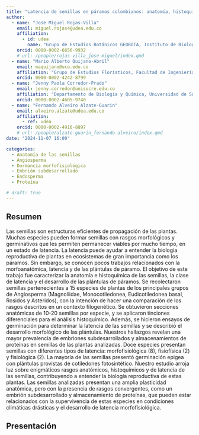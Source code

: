 ```yaml
---
title: "Latencia de semillas en páramos colombianos: anatomía, histoquímica y desarrollo de plántulas"
author:
  - name: "Jose Miguel Rojas-Villa"
    email: miguel.rojas4@udea.edu.co
    affiliation:
      - id: udea
        name: "Grupo de Estudios Botánicos GEOBOTA, Instituto de Biología, Facultad de Ciencias Exactas y Naturales, Universidad de Antioquia UdeA"
    orcid: 0000-0002-6656-9932
    # url: /people/rojas-villa_jose-miguel/index.qmd
  - name: "Mario Alberto Quijano-Abril"
    email: maquijano@uco.edu.co
    affiliation: "Grupo de Estudios Florísticos, Facultad de Ingenierías, Universidad Católica de Oriente"
    orcid: 0000-0002-4242-8799
  - name: "Jenny Paola Corredor-Prado"
    email: jenny.corredor@unisucre.edu.co
    affiliation: "Departamento de Biología y Química, Universidad de Sucre"
    orcid: 0000-0002-4605-9740
  - name: "Fernando Alveiro Alzate-Guarin"
    email: alveiro.alzate@udea.edu.co
    affiliation:
      - ref: udea
    orcid: 0000-0002-4916-8897
    # url: /people/alzate-guarin_fernando-alveiro/index.qmd
date: "2024-11-07 16:00"

categories:
  - Anatomía de las semillas
  - Angiosperma
  - Dormancia morfofisiológica
  - Embrión subdesarrollado
  - Endosperma
  - Proteína

# draft: true
---
```


## Resumen

Las semillas son estructuras eficientes de propagación de las plantas. Muchas especies pueden formar semillas con rasgos morfológicos y germinativos que les permiten permanecer viables por mucho tiempo, en un estado de latencia. La latencia puede ayudar a entender la biología reproductiva de plantas en ecosistemas de gran importancia como los páramos. Sin embargo, se conocen pocos trabajos relacionados con la morfoanatómica, latencia y de las plántulas de páramo. El objetivo de este trabajo fue caracterizar la anatomía e histoquímica de las semillas, la clase de latencia y el desarrollo de las plántulas de páramos. Se recolectaron semillas pertenecientes a 15 especies de plantas de los principales grupos de Angiosperma (Magnoliidae, Monocotiledonea, Eudicotiledonea basal, Rosidos y Asteridos), con la intención de hacer una comparación de los rasgos descritos en un contexto filogenético. Se obtuvieron secciones anatómicas de 10-20 semillas por especie, y se aplicaron tinciones diferenciales para el análisis histoquímico. Además, se hicieron ensayos de germinación para determinar la latencia de las semillas y se describió el desarrollo morfológico de las plántulas. Nuestros hallazgos revelan una mayor prevalencia de embriones subdesarrollados y almacenamientos de proteínas en semillas de las plantas analizadas. Doce especies presentan semillas con diferentes tipos de latencia: morfofisiológica (8), fisiofísica (2) y fisiológica (2). La mayoría de las semillas presentó germinación epigea con plántulas provistas de cotiledones fotosintético. Nuestro estudio arroja luz sobre enigmáticos rasgos anatómicos, histoquímicos y de latencia de las semillas, contribuyendo a entender la biología reproductiva de estas plantas. Las semillas analizadas presentan una amplia plasticidad anatómica, pero con la presencia de rasgos convergentes, como un embrión subdesarrollado y almacenamiento de proteínas, que pueden estar relacionados con la supervivencia de estas especies en condiciones climáticas drásticas y el desarrollo de latencia morfofisiológica.

## Presentación

<!-- ```{=html} -->
<!-- <object data="presentacion_xii-ccb.pdf" type="application/pdf" width="800" height="540"> -->
<!--     <p>Parece que no tienes un plugin PDF para este navegador. -->
<!--     No pasa nada… puede hacer <a href="presentacion_xii-ccb.pdf">clic aquí  -->
<!--     para descargar el archivo PDF.</a></p> -->
<!-- </object> -->
<!-- ``` -->

<!-- ## Citación -->
